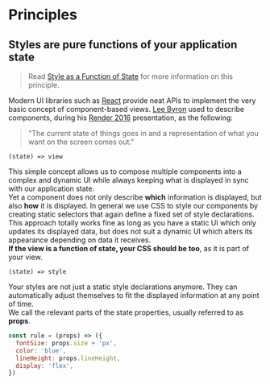 

# Principles

## Styles are pure functions of your application state

> Read [Style as a Function of State](https://medium.com/@robinweser/styles-as-functions-of-state-1885627a63f7#.6k6i4kdch) for more information on this principle.

Modern UI libraries such as [React](https://facebook.github.io/react/) provide neat APIs to implement the very basic concept of component-based views. [Lee Byron](https://github.com/leebyron) used to describe components, during his [Render 2016](https://vimeo.com/166790294) presentation, as the following:

> "The current state of things goes in and a representation of what you want on the screen comes out."

```nolang nocopy
(state) => view
```

This simple concept allows us to compose multiple components into a complex and dynamic UI while always keeping what is displayed in sync with our application state.<br />
Yet a component does not only describe **which** information is displayed, but also **how** it is displayed. In general we use CSS to style our components by creating static selectors that again define a fixed set of style declarations. This approach totally works fine as long as you have a static UI which only updates its displayed data, but does not suit a dynamic UI which alters its appearance depending on data it receives.<br />
**If the view is a function of state, your CSS should be too**, as it is part of your view.

```nolang nocopy
(state) => style
```

Your styles are not just a static style declarations anymore. They can automatically adjust themselves to fit the displayed information at any point of time.<br />
We call the relevant parts of the state properties, usually referred to as **props**.

```javascript
const rule = (props) => ({
  fontSize: props.size + 'px',
  color: 'blue',
  lineHeight: props.lineHeight,
  display: 'flex',
})
```
